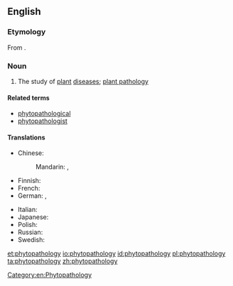 ==English==
{{wikipedia}}

===Etymology===
From {{affix|en|phyto-|pathology}}.

===Noun===
{{en-noun|-}}

# The study of [[plant]] [[disease]]s; [[plant pathology]] [[Category:en:Phytopathology]]

====Related terms====
* [[phytopathological]]
* [[phytopathologist]]

====Translations====
{{trans-top|study of plant diseases}}
* Chinese:
*: Mandarin: {{t|cmn|植物病理學}}, {{t|cmn|植物病理学|tr=zhíwù bìnglǐxué}}
* Finnish: {{t+|fi|fytopatologia}}
* French: {{t+|fr|phytopathologie|f}}
* German: {{t+|de|Phytopathologie|f}}, {{t|de|Pflanzenpathologie|f}}
{{trans-mid}}
* Italian: {{t+|it|fitopatologia|f}}
* Japanese: {{t|ja|植物病理学|tr=しょくぶつびょうりがく, shokubutsu byōrigaku}}
* Polish: {{t+|pl|fitopatologia|f}}
* Russian: {{t+|ru|фитопатоло́гия|f}}
* Swedish: {{t|sv|växtpatologi|c}}
{{trans-bottom}}

[[et:phytopathology]]
[[io:phytopathology]]
[[id:phytopathology]]
[[pl:phytopathology]]
[[ta:phytopathology]]
[[zh:phytopathology]]
